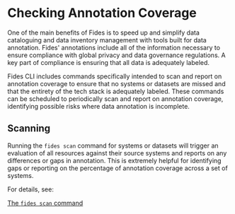 # Checking Annotation Coverage

One of the main benefits of Fides is to speed up and simplify data cataloguing and data inventory management with tools built for data annotation. Fides' annotations include all of the information necessary to ensure compliance with global privacy and data governance regulations. A key part of compliance is ensuring that all data is adequately labeled.

Fides CLI includes commands specifically intended to scan and report on annotation coverage to ensure that no systems or datasets are missed and that the entirety of the tech stack is adequately labeled.
These commands can be scheduled to periodically scan and report on annotation coverage, identifying possible risks where data annotation is incomplete.

## Scanning
Running the ```fides scan``` command for systems or datasets will trigger an evaluation of all resources against their source systems and reports on any differences or gaps in annotation.
This is extremely helpful for identifying gaps or reporting on the percentage of annotation coverage across a set of systems. 

For details, see:

[The ```fides scan``` command](scan/cmd-scan)